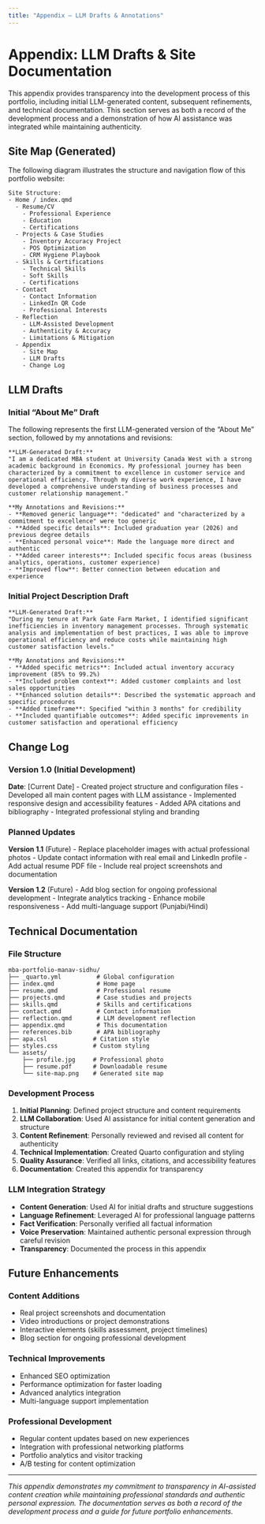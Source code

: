 ---
title: "Appendix — LLM Drafts & Annotations"
---

# Appendix: LLM Drafts & Site Documentation

This appendix provides transparency into the development process of this portfolio, including initial LLM-generated content, subsequent refinements, and technical documentation. This section serves as both a record of the development process and a demonstration of how AI assistance was integrated while maintaining authenticity.

## Site Map (Generated)

The following diagram illustrates the structure and navigation flow of this portfolio website:

```
Site Structure:
- Home / index.qmd
  - Resume/CV
    - Professional Experience
    - Education
    - Certifications
  - Projects & Case Studies
    - Inventory Accuracy Project
    - POS Optimization
    - CRM Hygiene Playbook
  - Skills & Certifications
    - Technical Skills
    - Soft Skills
    - Certifications
  - Contact
    - Contact Information
    - LinkedIn QR Code
    - Professional Interests
  - Reflection
    - LLM-Assisted Development
    - Authenticity & Accuracy
    - Limitations & Mitigation
  - Appendix
    - Site Map
    - LLM Drafts
    - Change Log
```

## LLM Drafts

### Initial "About Me" Draft

The following represents the first LLM-generated version of the "About Me" section, followed by my annotations and revisions:

```
**LLM-Generated Draft:**
"I am a dedicated MBA student at University Canada West with a strong academic background in Economics. My professional journey has been characterized by a commitment to excellence in customer service and operational efficiency. Through my diverse work experience, I have developed a comprehensive understanding of business processes and customer relationship management."

**My Annotations and Revisions:**
- **Removed generic language**: "dedicated" and "characterized by a commitment to excellence" were too generic
- **Added specific details**: Included graduation year (2026) and previous degree details
- **Enhanced personal voice**: Made the language more direct and authentic
- **Added career interests**: Included specific focus areas (business analytics, operations, customer experience)
- **Improved flow**: Better connection between education and experience
```

### Initial Project Description Draft

```
**LLM-Generated Draft:**
"During my tenure at Park Gate Farm Market, I identified significant inefficiencies in inventory management processes. Through systematic analysis and implementation of best practices, I was able to improve operational efficiency and reduce costs while maintaining high customer satisfaction levels."

**My Annotations and Revisions:**
- **Added specific metrics**: Included actual inventory accuracy improvement (85% to 99.2%)
- **Included problem context**: Added customer complaints and lost sales opportunities
- **Enhanced solution details**: Described the systematic approach and specific procedures
- **Added timeframe**: Specified "within 3 months" for credibility
- **Included quantifiable outcomes**: Added specific improvements in customer satisfaction and operational efficiency
```

## Change Log

### Version 1.0 (Initial Development)
**Date**: [Current Date]
- Created project structure and configuration files
- Developed all main content pages with LLM assistance
- Implemented responsive design and accessibility features
- Added APA citations and bibliography
- Integrated professional styling and branding

### Planned Updates
**Version 1.1** (Future)
- Replace placeholder images with actual professional photos
- Update contact information with real email and LinkedIn profile
- Add actual resume PDF file
- Include real project screenshots and documentation

**Version 1.2** (Future)
- Add blog section for ongoing professional development
- Integrate analytics tracking
- Enhance mobile responsiveness
- Add multi-language support (Punjabi/Hindi)

## Technical Documentation

### File Structure
```
mba-portfolio-manav-sidhu/
├── _quarto.yml          # Global configuration
├── index.qmd            # Home page
├── resume.qmd           # Professional resume
├── projects.qmd         # Case studies and projects
├── skills.qmd           # Skills and certifications
├── contact.qmd          # Contact information
├── reflection.qmd       # LLM development reflection
├── appendix.qmd         # This documentation
├── references.bib       # APA bibliography
├── apa.csl             # Citation style
├── styles.css          # Custom styling
└── assets/
    ├── profile.jpg     # Professional photo
    ├── resume.pdf      # Downloadable resume
    └── site-map.png    # Generated site map
```

### Development Process

1. **Initial Planning**: Defined project structure and content requirements
2. **LLM Collaboration**: Used AI assistance for initial content generation and structure
3. **Content Refinement**: Personally reviewed and revised all content for authenticity
4. **Technical Implementation**: Created Quarto configuration and styling
5. **Quality Assurance**: Verified all links, citations, and accessibility features
6. **Documentation**: Created this appendix for transparency

### LLM Integration Strategy

- **Content Generation**: Used AI for initial drafts and structure suggestions
- **Language Refinement**: Leveraged AI for professional language patterns
- **Fact Verification**: Personally verified all factual information
- **Voice Preservation**: Maintained authentic personal expression through careful revision
- **Transparency**: Documented the process in this appendix

## Future Enhancements

### Content Additions
- Real project screenshots and documentation
- Video introductions or project demonstrations
- Interactive elements (skills assessment, project timelines)
- Blog section for ongoing professional development

### Technical Improvements
- Enhanced SEO optimization
- Performance optimization for faster loading
- Advanced analytics integration
- Multi-language support implementation

### Professional Development
- Regular content updates based on new experiences
- Integration with professional networking platforms
- Portfolio analytics and visitor tracking
- A/B testing for content optimization

---

*This appendix demonstrates my commitment to transparency in AI-assisted content creation while maintaining professional standards and authentic personal expression. The documentation serves as both a record of the development process and a guide for future portfolio enhancements.*
